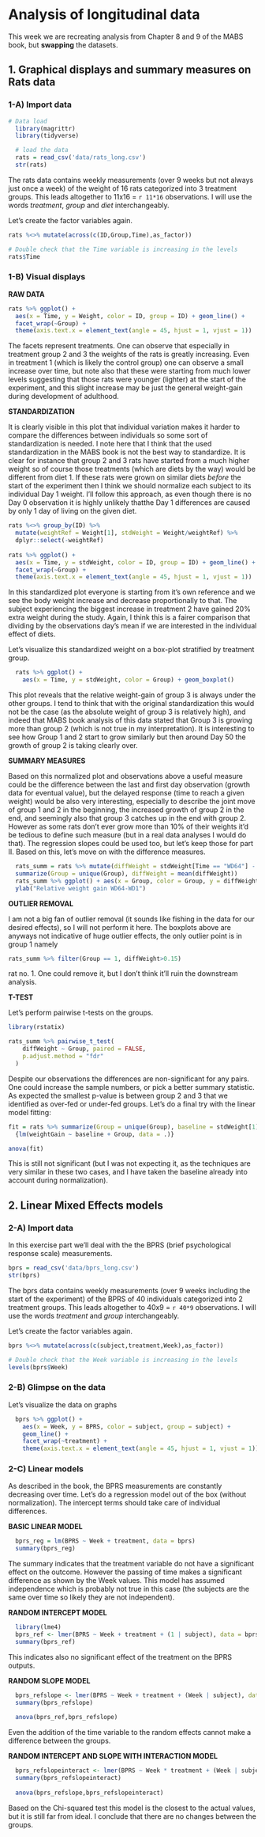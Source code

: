 # Analysis of longitudinal data

This week we are recreating analysis from Chapter 8 and 9 of the MABS book, but **swapping** the datasets.

## 1. Graphical displays and summary measures on Rats data

### 1-A) Import data
```r
# Data load
  library(magrittr)
  library(tidyverse)

```

```r
  # load the data
  rats = read_csv('data/rats_long.csv')
  str(rats)
```

The rats data contains weekly measurements (over 9 weeks but not always just once a week) of the weight of 16 rats categorized into 3 treatment groups. This leads altogether to 11x16 = `r 11*16` observations. I will use the words *treatment*, *group* and *diet* interchangeably.

Let's create the factor variables again.

```r
rats %<>% mutate(across(c(ID,Group,Time),as_factor))

# Double check that the Time variable is increasing in the levels
rats$Time
```

### 1-B) Visual displays

**RAW DATA**

```r
rats %>% ggplot() +
  aes(x = Time, y = Weight, color = ID, group = ID) + geom_line() +
  facet_wrap(~Group) +
  theme(axis.text.x = element_text(angle = 45, hjust = 1, vjust = 1))
```

The facets represent treatments. One can observe that especially in treatment group 2 and 3 the weights of the rats is greatly increasing. Even in treatment 1 (which is likely the control group) one can observe a small increase over time, but note also that these were starting from much lower levels suggesting that those rats were younger (lighter) at the start of the experiment, and this slight increase may be just the general weight-gain during development of adulthood.

**STANDARDIZATION**

It is clearly visible in this plot that individual variation makes it harder to compare the differences between individuals so some sort of standardization is needed. I note here that I think that the used standardization in the MABS book is not the best way to standardize. It is clear for instance that group 2 and 3 rats have started from a much higher weight so of course those treatments (which are diets by the way) would be different from diet 1. If these rats were grown on similar diets *before* the start of the experiment then I think we should normalize each subject to its individual Day 1 weight. I'll follow this approach, as even though there is no Day 0 observation it is highly unlikely thatthe Day 1 differences are caused by only 1 day of living on the given diet.

```r
rats %<>% group_by(ID) %>% 
  mutate(weightRef = Weight[1], stdWeight = Weight/weightRef) %>% 
  dplyr::select(-weightRef)
  
rats %>% ggplot() +
  aes(x = Time, y = stdWeight, color = ID, group = ID) + geom_line() +
  facet_wrap(~Group) +
  theme(axis.text.x = element_text(angle = 45, hjust = 1, vjust = 1))
```

In this standardized plot everyone is starting from it's own reference and we see the body weight increase and decrease proportionally to that. The subject experiencing the biggest increase in treatment 2 have gained 20\% extra weight during the study. Again, I think this is a fairer comparison that dividing by the observations day's mean if we are interested in the individual effect of diets.

Let's visualize this standardized weight on a box-plot stratified by treatment group.

```r
  rats %>% ggplot() + 
    aes(x = Time, y = stdWeight, color = Group) + geom_boxplot()
```

This plot reveals that the relative weight-gain of group 3 is always under the other groups. I tend to think that with the original standardization this would not be the case (as the absolute weight of group 3 is relatively high), and indeed that MABS book analysis of this data stated that Group 3 is growing more than group 2 (which is not true in my interpretation). It is interesting to see how Group 1 and 2 start to grow similarly but then around Day 50 the growth of group 2 is taking clearly over.

**SUMMARY MEASURES**

Based on this normalized plot and observations above a useful measure could be the difference between the last and first day observation (growth data for eventual value), but the delayed response (time to reach a given weight) would be also very interesting, especially to describe the joint move of group 1 and 2 in the beginning, the increased growth of group 2 in the end, and seemingly also that group 3 catches up in the end with group 2. However as some rats don't ever grow more than 10% of their weights it'd be tedious to define such measure (but in a real data analyses I would do that). The regression slopes could be used too, but let's keep those for part II. Based on this, let's move on with the difference measures.

```r
  rats_summ = rats %>% mutate(diffWeight = stdWeight[Time == "WD64"] - stdWeight[Time == "WD1"]) %>% 
  summarize(Group = unique(Group), diffWeight = mean(diffWeight))
  rats_summ %>% ggplot() + aes(x = Group, color = Group, y = diffWeight) + geom_boxplot() + 
  ylab("Relative weight gain WD64-WD1")
```

**OUTLIER REMOVAL**

I am not a big fan of outlier removal (it sounds like fishing in the data for our desired effects), so I will not perform it here. The boxplots above are anyways not indicative of huge outlier effects, the only outlier point is in group 1 namely

```r
rats_summ %>% filter(Group == 1, diffWeight>0.15)
```
rat no. 1. One could remove it, but I don't think it'll ruin the downstream analysis.

**T-TEST**

Let's perform pairwise t-tests on the groups.

```r
library(rstatix)

rats_summ %>% pairwise_t_test(
    diffWeight ~ Group, paired = FALSE,
    p.adjust.method = "fdr"
  )
```

Despite our observations the differences are non-significant for any pairs. One could increase the sample numbers, or pick a better summary statistic. As expected the smallest p-value is between group 2 and 3 that we identified as over-fed or under-fed groups. Let's do a final try with the linear model fitting:

```r
fit = rats %>% summarize(Group = unique(Group), baseline = stdWeight[1], weightGain = stdWeight[Time == "WD64"]) %>% 
  {lm(weightGain ~ baseline + Group, data = .)}

anova(fit)
```

This is still not significant (but I was not expecting it, as the techniques are very similar in these two cases, and I have taken the baseline already into account during normalization).

## 2. Linear Mixed Effects models

### 2-A) Import data

In this exercise part we'll deal with the the BPRS (brief psychological response scale) measurements.

```r
bprs = read_csv('data/bprs_long.csv')
str(bprs)
```

The bprs data contains weekly measurements (over 9 weeks including the start of the experiment) of the BPRS of 40 individuals categorized into 2 treatment groups. This leads altogether to 40x9 = `r 40*9` observations. I will use the words *treatment* and *group* interchangeably.

Let's create the factor variables again.

```r
bprs %<>% mutate(across(c(subject,treatment,Week),as_factor))

# Double check that the Week variable is increasing in the levels
levels(bprs$Week)
```
### 2-B) Glimpse on the data

Let's visualize the data on graphs

```r
  bprs %>% ggplot() + 
    aes(x = Week, y = BPRS, color = subject, group = subject) +
    geom_line() +
    facet_wrap(~treatment) +
    theme(axis.text.x = element_text(angle = 45, hjust = 1, vjust = 1))
```

### 2-C) Linear models

As described in the book, the BPRS measurements are constantly decreasing over time. Let's do a regression model out of the box (without normalization).  The intercept terms should take care of individual differences.

**BASIC LINEAR MODEL**

```r
  bprs_reg = lm(BPRS ~ Week + treatment, data = bprs)
  summary(bprs_reg)
```

The summary indicates that the treatment variable do not have a significant effect on the outcome. However the passing of time makes a significant difference as shown by the Week values. This model has assumed independence which is probably not true in this case (the subjects are the same over time so likely they are not independent).

**RANDOM INTERCEPT MODEL**

```r
  library(lme4)
  bprs_ref <- lmer(BPRS ~ Week + treatment + (1 | subject), data = bprs, REML = FALSE)
  summary(bprs_ref)
```

This indicates also no significant effect of the treatment on the BPRS outputs.

**RANDOM SLOPE MODEL**

```r
  bprs_refslope <- lmer(BPRS ~ Week + treatment + (Week | subject), data = bprs, REML = FALSE)
  summary(bprs_refslope)
  
  anova(bprs_ref,bprs_refslope)
```

Even the addition of the time variable to the random effects cannot make a difference between the groups.

**RANDOM INTERCEPT AND SLOPE WITH INTERACTION MODEL**

```r
  bprs_refslopeinteract <- lmer(BPRS ~ Week * treatment + (Week | subject), data = bprs, REML = FALSE)
  summary(bprs_refslopeinteract)
  
  anova(bprs_refslope,bprs_refslopeinteract)
```

Based on the Chi-squared test this model is the closest to the actual values, but it is still far from ideal. I conclude that there are no changes between the groups.